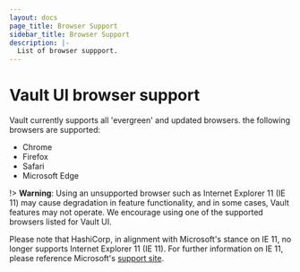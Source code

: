 ```yaml
---
layout: docs
page_title: Browser Support
sidebar_title: Browser Support
description: |-
  List of browser suppport.
---
```


# Vault UI browser support

Vault currently supports all 'evergreen' and updated browsers. the following browsers are supported:

- Chrome
- Firefox
- Safari
- Microsoft Edge

!> **Warning**: Using an unsupported browser such as Internet Explorer 11 (IE 11) may cause degradation in feature functionality, and in some cases, Vault features may not operate. We encourage using one of the supported browsers listed for Vault UI.

Please note that HashiCorp, in alignment with Microsoft's stance on IE 11, no longer supports Internet Explorer 11 (IE 11). For further information on IE 11, please reference Microsoft's [support site](https://docs.microsoft.com/en-US/lifecycle/faq/internet-explorer-microsoft-edge).
